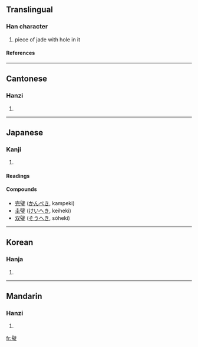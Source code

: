==Translingual==
===Han character===
{{Han char|rn=96|rad=玉|as=13|sn=17|four=7010<sub>3</sub>|canj=尸十一土戈 (SJMGI)}}
# piece of jade with hole in it
====References====
{{Han ref|kx=0742.290|dkj=21269|dj=1151.350|hdz=21142.160|uh=74A7|ud=29863|bh=C27A|bd=49786}}

----
==Cantonese==
===Hanzi===
{{yue-hanzi|jyut=|y=bik1}}
# {{defn|Cantonese}}

----
==Japanese==
===Kanji===
{{ja-kanji|grade=|rs=玉13}}
# {{defn|Japanese}} 
====Readings====
{{ja-readings|on=[[へき]] (heki)|kun=[[たま]] (tama)}}
====Compounds====
*[[完璧]] ([[かんぺき]], kampeki)
*[[圭璧]] ([[けいへき]], keiheki)
*[[双璧]] ([[そうへき]], sōheki)
----
==Korean==
===Hanja===
{{ko-hanja|hangeul=벽|eumhun=|rv=byeok|mr=pyŏk|y=pyek}}
# {{defn|Korean}}

----
==Mandarin==
===Hanzi===
{{cmn-hanzi|pin=[[bì]] (bi4)|wg=pi<sup>4</sup>}}
# {{defn|Mandarin}}

[[fr:璧]]